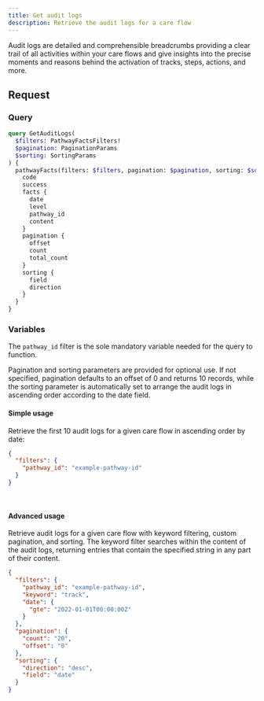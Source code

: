 ```yaml
---
title: Get audit logs
description: Retrieve the audit logs for a care flow
---
```


Audit logs are detailed and comprehensible breadcrumbs providing a clear trail of all activities within your care flows and give insights into the precise moments and reasons behind the activation of tracks, steps, actions, and more.

## Request

### Query

```graphql
query GetAuditLogs(
  $filters: PathwayFactsFilters!
  $pagination: PaginationParams
  $sorting: SortingParams
) {
  pathwayFacts(filters: $filters, pagination: $pagination, sorting: $sorting) {
    code
    success
    facts {
      date
      level
      pathway_id
      content
    }
    pagination {
      offset
      count
      total_count
    }
    sorting {
      field
      direction
    }
  }
}
```

### Variables

The `pathway_id` filter is the sole mandatory variable needed for the query to function.

Pagination and sorting parameters are provided for optional use. If not specified, pagination defaults to an offset of 0 and returns 10 records, while the sorting parameter is automatically set to arrange the audit logs in ascending order according to the date field.

#### Simple usage

Retrieve the first 10 audit logs for a given care flow in ascending order by date:

```json
{
  "filters": {
    "pathway_id": "example-pathway-id"
  }
}
```

<br />

#### Advanced usage

Retrieve audit logs for a given care flow with keyword filtering, custom pagination, and sorting. The keyword filter searches within the content of the audit logs, returning entries that contain the specified string in any part of their content.

```json
{
  "filters": {
    "pathway_id": "example-pathway-id",
    "keyword": "track",
    "date": {
      "gte": "2022-01-01T00:00:00Z"
    }
  },
  "pagination": {
    "count": "20",
    "offset": "0"
  },
  "sorting": {
    "direction": "desc",
    "field": "date"
  }
}
```
